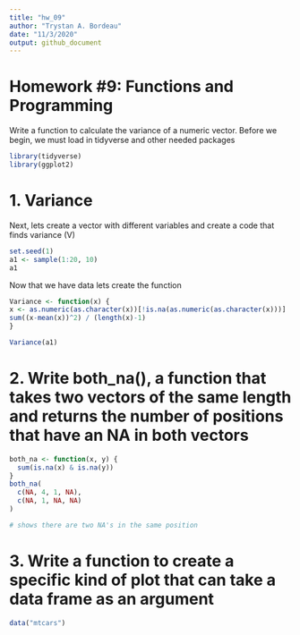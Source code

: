 ```yaml
---
title: "hw_09"
author: "Trystan A. Bordeau"
date: "11/3/2020"
output: github_document
---
```


# Homework #9: Functions and Programming 

Write a function to calculate the variance of a numeric vector. Before we begin, we must load in tidyverse and other needed packages

```r
library(tidyverse)
library(ggplot2)
```
# 1. Variance
Next, lets create a vector with different variables and create a code that finds variance (V)
```r
set.seed(1)
a1 <- sample(1:20, 10)
a1
```

Now that we have data lets create the function 
```r
Variance <- function(x) {
x <- as.numeric(as.character(x))[!is.na(as.numeric(as.character(x)))]
sum((x-mean(x))^2) / (length(x)-1)
}

Variance(a1)
```

# 2. Write both_na(), a function that takes two vectors of the same length and returns the number of positions that have an NA in both vectors

```r
both_na <- function(x, y) {
  sum(is.na(x) & is.na(y))
}
both_na(
  c(NA, 4, 1, NA), 
  c(NA, 1, NA, NA)
)

# shows there are two NA's in the same position
```

# 3. Write a function to create a specific kind of plot that can take a data frame as an argument

```r
data("mtcars")

```


